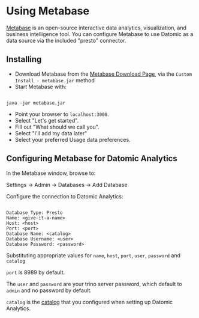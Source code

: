 Using Metabase
==============

[Metabase](https://metabase.com/) is an open-source interactive data analytics, visualization, and business intelligence tool. You can configure Metabase to use Datomic as a data source via the included "presto" connector.

Installing
----------

- Download Metabase from the [Metabase Download Page](https://www.metabase.com/start/oss/jar), via the `Custom Install - metabase.jar` method
- Start Metabase with:

```

java -jar metabase.jar
```

- Point your browser to `localhost:3000`.
- Select "Let's get started".
- Fill out "What should we call you".
- Select "I'll add my data later"
- Select your preferred Usage data preferences.





Configuring Metabase for Datomic Analytics
------------------------------------------

In the Metabase window, browse to:

Settings → Admin → Databases → Add Database

Configure the connection to Datomic Analytics:

```

Database Type: Presto
Name: <give-it-a-name>
Host: <host>
Port: <port>
Database Name: <catalog>
Database Username: <user>
Database Password: <password>
```

Substituting appropriate values for `name`, `host`, `port`, `user`, `password` and `catalog`

`port` is 8989 by default.

The `user` and `password` are your trino server password, which default to `admin` and no password by default.

`catalog` is the [catalog](analytics-configuring.html#connections) that you configured when setting up Datomic Analytics.
